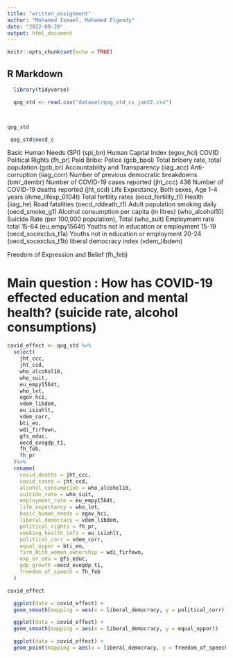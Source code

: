 ```yaml
---
title: "written_assignment"
author: "Mohamed Ismael, Mohamed Elgendy"
date: "2022-09-20"
output: html_document
---
```


```r
knitr::opts_chunk$set(echo = TRUE)
```

## R Markdown

```r
  library(tidyverse)
```

```r
  qog_std <- read.csv("dataset/qog_std_cs_jan22.csv")



qog_std

```
```r
 qog_std$oecd_c
```
Basic Human Needs (SPI) (spi_bn)
Human Capital Index (egov_hci)
COVID
Political Rights (fh_pr)
Paid Bribe: Police (gcb_bpol)
Total bribery rate, total population (gcb_br)
Accountability and Transparency (iiag_acc)
Anti-corruption (iiag_corr)
Number of previous democratic breakdowns (bmr_dembr)
Number of COVID-19 cases reported (jht_ccc) 436
Number of COVID-19 deaths reported (jht_ccd)
Life Expectancy, Both sexes, Age 1-4 years (ihme_lifexp_0104t)
Total fertility rates (oecd_fertility_t1)
Health (iiag_he)
Road fatalities (oecd_rddeath_t1)
Adult population smoking daily (oecd_smoke_g1)
Alcohol consumption per capita (in litres) (who_alcohol10)
Suicide Rate (per 100,000 population), Total (who_suit)
Employment rate total 15-64 (eu_empy1564t)
Youths not in education or employment 15-19 (oecd_socexclus_t1a)
Youths not in education or employment 20-24 (oecd_socexclus_t1b)
liberal democracy index (vdem_libdem)

Freedom of Expression and Belief (fh_feb)

# Main question : How has COVID-19 effected education and mental health? (suicide rate, alcohol consumptions)


```r
covid_effect <- qog_std %>%
  select(
    jht_ccc,
    jht_ccd,
    who_alcohol10,
    who_suit,
    eu_empy1564t,
    who_let,
    egov_hci,
    vdem_libdem,
    eu_isiuhlt,
    vdem_corr,
    bti_eo,
    wdi_firfown,
    gfs_educ,
    oecd_evogdp_t1,
    fh_feb,
    fh_pr
  )%>%
  rename(
    covid_deaths = jht_ccc,
    covid_cases = jht_ccd,
    alcohol_consumption = who_alcohol10,
    suicide_rate = who_suit,
    employment_rate = eu_empy1564t,
    life_expectancy = who_let,
    basic_human_needs = egov_hci,
    liberal_democracy = vdem_libdem,
    political_rights = fh_pr,
    seeking_health_info = eu_isiuhlt,
    political_corr = vdem_corr,
    equal_oppor = bti_eo,
    firm_With_women_ownership = wdi_firfown,
    exp_on_edu = gfs_educ,
    gdp_growth =oecd_evogdp_t1,
    freedom_of_speech = fh_feb
  )

covid_effect
```
```r
  ggplot(data = covid_effect) +
  geom_smooth(mapping = aes(x = liberal_democracy, y = political_corr))
```






```r
  ggplot(data = covid_effect) +
  geom_smooth(mapping = aes(x = liberal_democracy, y = equal_oppor))

```
```r
  ggplot(data = covid_effect) +
  geom_point(mapping = aes(x = liberal_democracy, y = freedom_of_speech))


```






